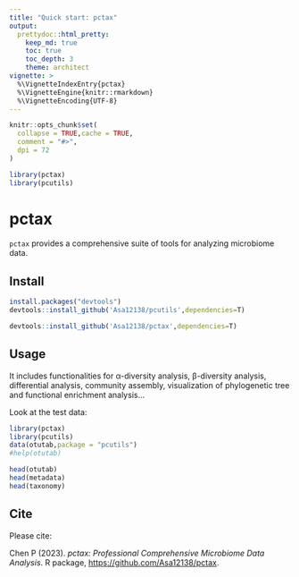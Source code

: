 ```yaml
---
title: "Quick start: pctax"
output: 
  prettydoc::html_pretty:
    keep_md: true
    toc: true
    toc_depth: 3
    theme: architect
vignette: >
  %\VignetteIndexEntry{pctax}
  %\VignetteEngine{knitr::rmarkdown}
  %\VignetteEncoding{UTF-8}
---
```


```r
knitr::opts_chunk$set(
  collapse = TRUE,cache = TRUE,
  comment = "#>",
  dpi = 72
)
```

```r
library(pctax)
library(pcutils)
```

# pctax

`pctax` provides a comprehensive suite of tools for analyzing microbiome data.

## Install

```r
install.packages("devtools")
devtools::install_github('Asa12138/pcutils',dependencies=T)

devtools::install_github('Asa12138/pctax',dependencies=T)
```

## Usage
It includes functionalities for α-diversity analysis, β-diversity analysis, differential analysis, community assembly, visualization of phylogenetic tree and functional enrichment analysis... 

Look at the test data:
```r
library(pctax)
library(pcutils)
data(otutab,package = "pcutils")
#help(otutab)

head(otutab)
head(metadata)
head(taxonomy)
```

## Cite
Please cite:

Chen P (2023). _pctax: Professional Comprehensive Microbiome Data Analysis_. R package, <https://github.com/Asa12138/pctax>.
